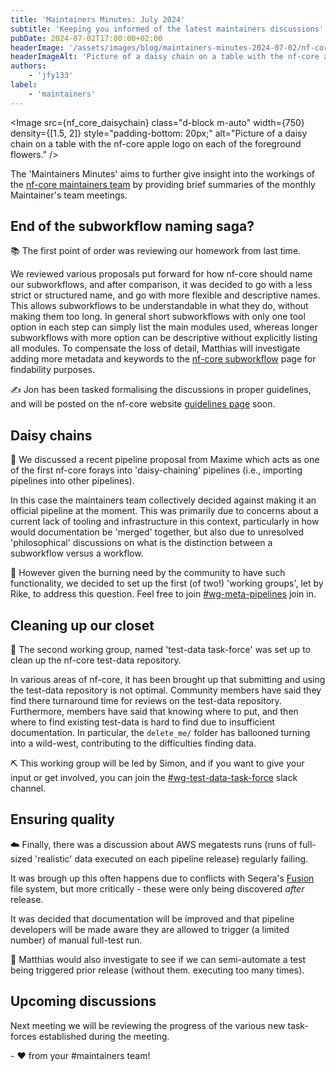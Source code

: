 ```yaml
---
title: 'Maintainers Minutes: July 2024'
subtitle: 'Keeping you informed of the latest maintainers discussions'
pubDate: 2024-07-02T17:00:00+02:00
headerImage: '/assets/images/blog/maintainers-minutes-2024-07-02/nf-core-daisychain.jpg'
headerImageAlt: 'Picture of a daisy chain on a table with the nf-core apple logo on each of the foreground flowers.'
authors:
    - 'jfy133'
label:
    - 'maintainers'
---
```



<Image
    src={nf_core_daisychain}
    class="d-block m-auto"
    width={750}
    density={[1.5, 2]}
    style="padding-bottom: 20px;"
    alt="Picture of a daisy chain on a table with the nf-core apple logo on each of the foreground flowers."
/>

The 'Maintainers Minutes' aims to further give insight into the workings of the [nf-core maintainers team](/governance#maintainers)
by providing brief summaries of the monthly Maintainer's team meetings.

## End of the subworkflow naming saga?

📚 The first point of order was reviewing our homework from last time.

We reviewed various proposals put forward for how nf-core should name our subworkflows, and after comparison, it was decided to go with a less strict or structured name, and go with more flexible and descriptive names.
This allows subworkflows to be understandable in what they do, without making them too long.
In general short subworkflows with only one tool option in each step can simply list the main modules used, whereas longer subworkflows with more option can be descriptive without explicitly listing all modules.
To compensate the loss of detail, Matthias will investigate adding more metadata and keywords to the [nf-core subworkflow](https://nf-co.re/subworkflows) page for findability purposes.

✍ Jon has been tasked formalising the discussions in proper guidelines, and will be posted on the nf-core website [guidelines page](https://nf-co.re/docs/guidelines/components/subworkflows) soon.

## Daisy chains

🌻 We discussed a recent pipeline proposal from Maxime which acts as one of the first nf-core forays into 'daisy-chaining' pipelines (i.e., importing pipelines into other pipelines).

In this case the maintainers team collectively decided against making it an official pipeline at the moment.
This was primarily due to concerns about a current lack of tooling and infrastructure in this context, particularly in how would documentation be 'merged' together, but also due to unresolved 'philosophical' discussions on what is the distinction between a subworkflow versus a workflow.

🤔 However given the burning need by the community to have such functionality, we decided to set up the first (of two!) 'working groups', let by Rike, to address this question. Feel free to join [#wg-meta-pipelines](https://nfcore.slack.com/archives/C07B5FK9GKA) join in.

## Cleaning up our closet

🧹 The second working group, named 'test-data task-force' was set up to clean up the nf-core test-data repository.

In various areas of nf-core, it has been brought up that submitting and using the test-data repository is not optimal.
Community members have said they find there turnaround time for reviews on the test-data repository.
Furthermore, members have said that knowing where to put, and then where to find existing test-data is hard to find due to insufficient documentation.
In particular, the `delete_me/` folder has ballooned turning into a wild-west, contributing to the difficulties finding data.

⛏ This working group will be led by Simon, and if you want to give your input or get involved, you can join the [#wg-test-data-task-force](https://nfcore.slack.com/archives/C07B5FK9GKA) slack channel.

## Ensuring quality

☁️ Finally, there was a discussion about AWS megatests runs (runs of full-sized 'realistic' data executed on each pipeline release) regularly failing.

It was brough up this often happens due to conflicts with Seqera's [Fusion](https://seqera.io/fusion/) file system, but more critically - these were only being discovered _after_ release.

It was decided that documentation will be improved and that pipeline developers will be made aware they are allowed to trigger (a limited number) of manual full-test run.

🤖 Matthias would also investigate to see if we can semi-automate a test being triggered prior release (without them. executing too many times).

## Upcoming discussions

Next meeting we will be reviewing the progress of the various new task-forces established during the meeting.

\- :heart: from your #maintainers team!
